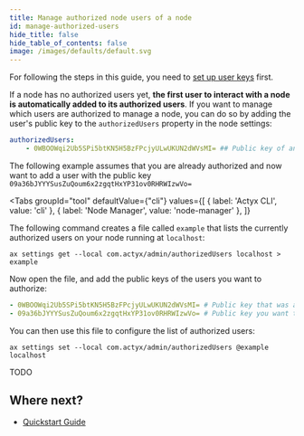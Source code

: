 ```yaml
---
title: Manage authorized node users of a node
id: manage-authorized-users
hide_title: false
hide_table_of_contents: false
image: /images/defaults/default.svg
---
```


For following the steps in this guide, you need to [set up user keys](./set-up-user-keys.mdx) first.

If a node has no authorized users yet, **the first user to interact with a node is automatically added to its authorized users**.
If you want to manage which users are authorized to manage a node, you can do so by adding the user's public key to the `authorizedUsers` property in the node settings:

```yaml
authorizedUsers:
    - 0WBOOWqi2Ub5SPi5btKN5H5BzFPcjyULwUKUN2dWVsMI= ## Public key of an authorized user
```

The following example assumes that you are already authorized and now want to add a user with the public key `09a36bJYYYSusZuQoum6x2zgqtHxYP31ov0RHRWIzwVo=`


<Tabs
  groupId="tool"
  defaultValue={"cli"}
  values={[
    { label: 'Actyx CLI', value: 'cli' },
    { label: 'Node Manager', value: 'node-manager' },
  ]}
>

<TabItem value="cli">

The following command creates a file called `example` that lists the currently authorized users on your node running at `localhost`:

```text
ax settings get --local com.actyx/admin/authorizedUsers localhost > example
```

Now open the file, and add the public keys of the users you want to authorize:

```yaml
- 0WBOOWqi2Ub5SPi5btKN5H5BzFPcjyULwUKUN2dWVsMI= # Public key that was already authorized
- 09a36bJYYYSusZuQoum6x2zgqtHxYP31ov0RHRWIzwVo= # Public key you want to authorize
```

You can then use this file to configure the list of authorized users:

```text
ax settings set --local com.actyx/admin/authorizedUsers @example localhost
```

</TabItem>
<TabItem value="node-manager">

TODO

</TabItem>
</Tabs>

## Where next?

- [Quickstart Guide](../../tutorials/quickstart.mdx)
